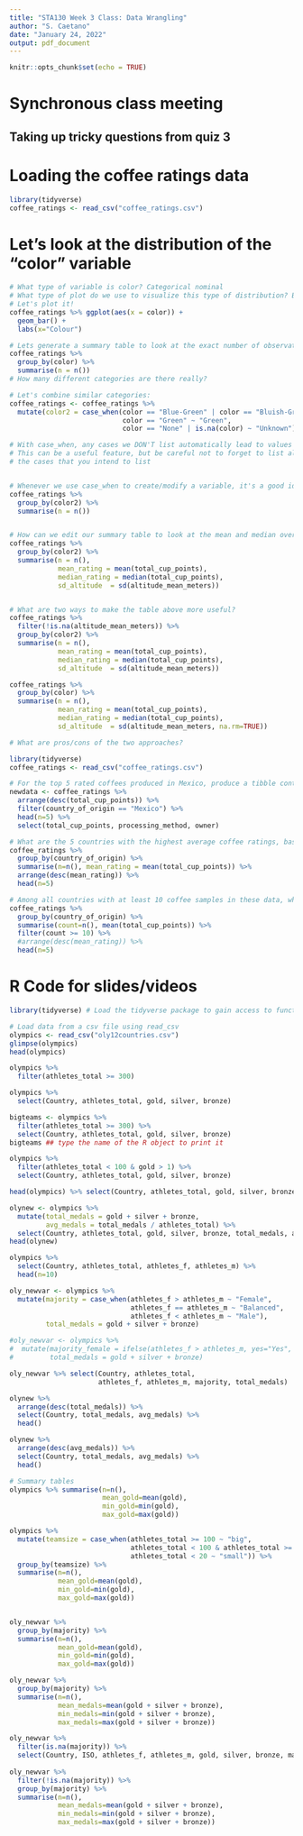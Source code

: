---
title: "STA130 Week 3 Class: Data Wrangling"
author: "S. Caetano"
date: "January 24, 2022"
output: pdf_document
---

```{r setup, include=FALSE}
knitr::opts_chunk$set(echo = TRUE)
```


# Synchronous class meeting

## Taking up tricky questions from quiz 3


# Loading the coffee ratings data
```{r}
library(tidyverse)
coffee_ratings <- read_csv("coffee_ratings.csv")
```


# Let's look at the distribution of the "color" variable
```{r}
# What type of variable is color? Categorical nominal
# What type of plot do we use to visualize this type of distribution? Barplot
# Let's plot it!
coffee_ratings %>% ggplot(aes(x = color)) +
  geom_bar() +
  labs(x="Colour")

# Lets generate a summary table to look at the exact number of observations for each color of coffee bean
coffee_ratings %>% 
  group_by(color) %>%
  summarise(n = n())
# How many different categories are there really?

# Let's combine similar categories:
coffee_ratings <- coffee_ratings %>%
  mutate(color2 = case_when(color == "Blue-Green" | color == "Bluish-Green" ~ "Blue-Green",
                            color == "Green" ~ "Green",
                            color == "None" | is.na(color) ~ "Unknown"))

# With case_when, any cases we DON'T list automatically lead to values of NA
# This can be a useful feature, but be careful not to forget to list all 
# the cases that you intend to list


# Whenever we use case_when to create/modify a variable, it's a good idea to create a summary table to make sure we did what we wanted to do!
coffee_ratings %>% 
  group_by(color2) %>%
  summarise(n = n())


# How can we edit our summary table to look at the mean and median overall coffee ratings (`total_cup_points`), and the standard deviation of the altitude at which the beans were harvested (`altitude_mean_meters`) for each color of coffee bean?
coffee_ratings %>%
  group_by(color2) %>%
  summarise(n = n(),
            mean_rating = mean(total_cup_points),
            median_rating = median(total_cup_points),
            sd_altitude  = sd(altitude_mean_meters))


# What are two ways to make the table above more useful?
coffee_ratings %>%
  filter(!is.na(altitude_mean_meters)) %>%
  group_by(color2) %>%
  summarise(n = n(),
            mean_rating = mean(total_cup_points),
            median_rating = median(total_cup_points),
            sd_altitude  = sd(altitude_mean_meters))

coffee_ratings %>%
  group_by(color) %>%
  summarise(n = n(),
            mean_rating = mean(total_cup_points),
            median_rating = median(total_cup_points),
            sd_altitude  = sd(altitude_mean_meters, na.rm=TRUE))

# What are pros/cons of the two approaches?
```


```{r}
library(tidyverse)
coffee_ratings <- read_csv("coffee_ratings.csv")

# For the top 5 rated coffees produced in Mexico, produce a tibble containing the overall coffee rating (`total_cup_points`), owner (`owner`), and processing method (`processing_method`)
newdata <- coffee_ratings %>%
  arrange(desc(total_cup_points)) %>%
  filter(country_of_origin == "Mexico") %>%
  head(n=5) %>%
  select(total_cup_points, processing_method, owner)

# What are the 5 countries with the highest average coffee ratings, based on the observations in the coffee ratings dataset?
coffee_ratings %>%
  group_by(country_of_origin) %>%
  summarise(n=n(), mean_rating = mean(total_cup_points)) %>%
  arrange(desc(mean_rating)) %>%
  head(n=5)

# Among all countries with at least 10 coffee samples in these data, what are the 5 countries with the highest average coffee ratings?
coffee_ratings %>%
  group_by(country_of_origin) %>%
  summarise(count=n(), mean(total_cup_points)) %>%
  filter(count >= 10) %>%
  #arrange(desc(mean_rating)) %>%
  head(n=5) 

```








\newpage
# R Code for slides/videos

```{r, include=TRUE, message=FALSE}
library(tidyverse) # Load the tidyverse package to gain access to functions we'll use

# Load data from a csv file using read_csv 
olympics <- read_csv("oly12countries.csv")
glimpse(olympics)
head(olympics)
```




```{r}
olympics %>% 
  filter(athletes_total >= 300)

olympics %>%
  select(Country, athletes_total, gold, silver, bronze)

bigteams <- olympics %>%
  filter(athletes_total >= 300) %>%
  select(Country, athletes_total, gold, silver, bronze)
bigteams ## type the name of the R object to print it

```

```{r, eval=FALSE}
olympics %>%
  filter(athletes_total < 100 & gold > 1) %>%
  select(Country, athletes_total, gold, silver, bronze)
```

```{r}
head(olympics) %>% select(Country, athletes_total, gold, silver, bronze)

olynew <- olympics %>%
  mutate(total_medals = gold + silver + bronze,
         avg_medals = total_medals / athletes_total) %>%
  select(Country, athletes_total, gold, silver, bronze, total_medals, avg_medals)
head(olynew)

olympics %>%
  select(Country, athletes_total, athletes_f, athletes_m) %>%
  head(n=10)

oly_newvar <- olympics %>%
  mutate(majority = case_when(athletes_f > athletes_m ~ "Female",
                              athletes_f == athletes_m ~ "Balanced",
                              athletes_f < athletes_m ~ "Male"),
         total_medals = gold + silver + bronze)

#oly_newvar <- olympics %>%
#  mutate(majority_female = ifelse(athletes_f > athletes_m, yes="Yes", no="No"),
#         total_medals = gold + silver + bronze)

oly_newvar %>% select(Country, athletes_total, 
                      athletes_f, athletes_m, majority, total_medals)
```

```{r}
olynew %>% 
  arrange(desc(total_medals)) %>%
  select(Country, total_medals, avg_medals) %>%
  head()

olynew %>% 
  arrange(desc(avg_medals)) %>%
  select(Country, total_medals, avg_medals) %>%
  head()
```


```{r}
# Summary tables
olympics %>% summarise(n=n(), 
                       mean_gold=mean(gold), 
                       min_gold=min(gold), 
                       max_gold=max(gold))

olympics %>% 
  mutate(teamsize = case_when(athletes_total >= 100 ~ "big",
                              athletes_total < 100 & athletes_total >= 20 ~ "medium",
                              athletes_total < 20 ~ "small")) %>%
  group_by(teamsize) %>%
  summarise(n=n(), 
            mean_gold=mean(gold), 
            min_gold=min(gold), 
            max_gold=max(gold))


oly_newvar %>% 
  group_by(majority) %>%
  summarise(n=n(), 
            mean_gold=mean(gold), 
            min_gold=min(gold), 
            max_gold=max(gold))
```

```{r}
oly_newvar %>%
  group_by(majority) %>%
  summarise(n=n(), 
            mean_medals=mean(gold + silver + bronze), 
            min_medals=min(gold + silver + bronze), 
            max_medals=max(gold + silver + bronze))

oly_newvar %>%
  filter(is.na(majority)) %>%
  select(Country, ISO, athletes_f, athletes_m, gold, silver, bronze, majority)
  
oly_newvar %>%
  filter(!is.na(majority)) %>%
  group_by(majority) %>%
  summarise(n=n(), 
            mean_medals=mean(gold + silver + bronze), 
            min_medals=min(gold + silver + bronze), 
            max_medals=max(gold + silver + bronze))
```



